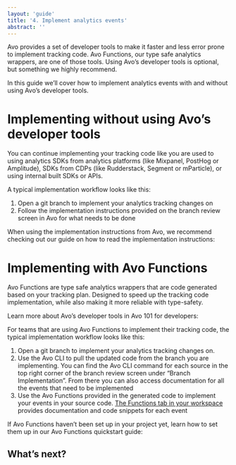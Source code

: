 ```yaml
---
layout: 'guide'
title: '4. Implement analytics events'
abstract: ''
---
```





Avo provides a set of developer tools to make it faster and less error prone to implement tracking code. <Link passHref href="/implementation/devs-101#avo-functions-type-safe-analytics-wrappers"><a>Avo Functions</a></Link>, our type safe analytics wrappers, are one of those tools. Using Avo’s developer tools is optional, but something we highly recommend.

In this guide we’ll cover how to implement analytics events with and without using Avo’s developer tools.

# Implementing without using Avo’s developer tools

You can continue implementing your tracking code like you are used to using analytics SDKs from analytics platforms (like Mixpanel, PostHog or Amplitude), SDKs from CDPs (like Rudderstack, Segment or mParticle), or using internal built SDKs or APIs.

A typical implementation workflow looks like this:
1. Open a git branch to implement your analytics tracking changes on
2. Follow the implementation instructions provided on the branch review screen in Avo for what needs to be done

When using the implementation instructions from Avo, we recommend checking out our guide on how to read the implementation instructions:

 <div className={styles.row}>
          <PageLink
            image={AnalyticsManagerIcon}
            title="Implementation diff"
            description="How to read the implementation diff"
            callToAction={
              new CallToAction('https://www.avo.app/docs/implementation/read-implementation-diff')
            }
          />
  </div>

# Implementing with Avo Functions

Avo Functions are type safe analytics wrappers that are code generated based on your tracking plan. Designed to speed up the tracking code implementation, while also making it more reliable with type-safety. 

Learn more about Avo’s developer tools in Avo 101 for developers:

 <div className={styles.row}>
          <PageLink
            image={AnalyticsManagerIcon}
            title="Avo 101 for developers"
            description="Learn about Avo’s developer tools"
            callToAction={
              new CallToAction('https://www.avo.app/docs/implementation/devs-101')
            }
          />
  </div>

For teams that are using Avo Functions to implement their tracking code, the typical implementation workflow looks like this:
1. Open a git branch to implement your analytics tracking changes on.
2. Use the <Link passHref href="/implementation/cli"><a>Avo CLI</a></Link> to pull the updated code from the branch you are implementing. You can find the Avo CLI command for each source in the top right corner of the branch review screen under “Branch Implementation”. From there you can also access documentation for all the events that need to be implemented 
3. Use the Avo Functions provided in the generated code to implement your events in your source code. [The Functions tab in your workspace](https://www.avo.app/schemas/fwtXqAc0fCLy7b7oGW40/implement/fs/WUFObVFR4PVbZGtT1hQ5) provides documentation and code snippets for each event

If Avo Functions haven’t been set up in your project yet, learn how to set them up in our Avo Functions quickstart guide:

 <div className={styles.row}>
          <PageLink
            image={DevIcon}
            title="Quickstart: Avo Functions"
            description="Start using Avo Functions"
            callToAction={
              new CallToAction('https://www.avo.app/docs/implementation/start-using-avo-functions')
            }
          />
  </div>

## What’s next?

 <div className={styles.row}>
          <PageLink
            image={AnalyticsManagerIcon}
            title="5. Validate implementation"
            description="Learn how to validate implementation"
            callToAction={
              new CallToAction("https://www.avo.app/docs/workflow/validate")
            }
          />
  </div>
